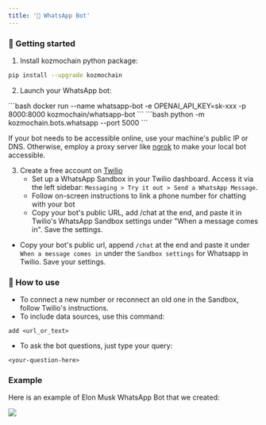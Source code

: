 ```yaml
---
title: '💬 WhatsApp Bot'
---
```


### 🚀 Getting started

1. Install kozmochain python package:

```bash
pip install --upgrade kozmochain
```

2. Launch your WhatsApp bot:

<Tabs>
    <Tab title="docker">
        ```bash
        docker run --name whatsapp-bot -e OPENAI_API_KEY=sk-xxx -p 8000:8000 kozmochain/whatsapp-bot
        ```
    </Tab>
    <Tab title="python">
        ```bash
        python -m kozmochain.bots.whatsapp --port 5000
        ```
    </Tab>
</Tabs>


If your bot needs to be accessible online, use your machine's public IP or DNS. Otherwise, employ a proxy server like [ngrok](https://ngrok.com/) to make your local bot accessible.

3. Create a free account on [Twilio](https://www.twilio.com/try-twilio)
    - Set up a WhatsApp Sandbox in your Twilio dashboard. Access it via the left sidebar: `Messaging > Try it out > Send a WhatsApp Message`.
    - Follow on-screen instructions to link a phone number for chatting with your bot
    - Copy your bot's public URL, add /chat at the end, and paste it in Twilio's WhatsApp Sandbox settings under "When a message comes in". Save the settings.

- Copy your bot's public url, append `/chat` at the end and paste it under `When a message comes in` under the `Sandbox settings` for Whatsapp in Twilio. Save your settings.

### 💬 How to use

- To connect a new number or reconnect an old one in the Sandbox, follow Twilio's instructions.
- To include data sources, use this command:
```text
add <url_or_text>
```

- To ask the bot questions, just type your query:
```text
<your-question-here>
```

### Example

Here is an example of Elon Musk WhatsApp Bot that we created:

<img src="/images/whatsapp.jpg"/>

